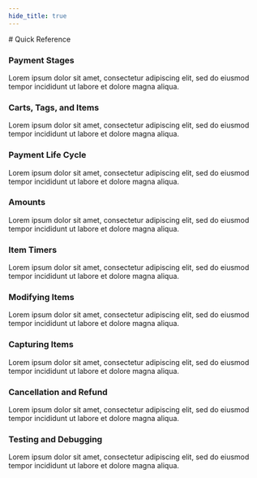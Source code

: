 ```yaml
---
hide_title: true
---
```



<div class="container">
# Quick Reference
  <div class="row">
    <div class="col col--4">
      <Link to="/docs/concepts/stages" className="card-link">
        <div class="card-demo text--no-decoration">
          <div class="card-click item shadow--md">
            <div class="card__header">
              <h3>Payment Stages</h3>
            </div>
            <div class="card__body">
              <p>
                Lorem ipsum dolor sit amet, consectetur adipiscing elit, sed do eiusmod tempor incididunt ut labore et dolore magna aliqua.
              </p>
            </div>
          </div>
        </div>
      </Link>
      <p />
    </div>
    <div class="col col--4">
      <Link to="/docs/concepts/cart" className="card-link">
        <div class="card-demo text--no-decoration">
          <div class="card-click item shadow--md">
            <div class="card__header">
              <h3>Carts, Tags, and Items</h3>
            </div>
            <div class="card__body">
              <p>
              Lorem ipsum dolor sit amet, consectetur adipiscing elit, sed do eiusmod tempor incididunt ut labore et dolore magna aliqua.
              </p>
            </div>
          </div>
        </div>
      </Link>
      <p />
    </div>
    <div class="col col--4">
      <Link to="/docs/concepts/lifecycle" className="card-link">
        <div class="card-demo text--no-decoration">
          <div class="card-click item shadow--md">
            <div class="card__header">
              <h3>Payment Life Cycle</h3>
            </div>
            <div class="card__body">
              <p>
                Lorem ipsum dolor sit amet, consectetur adipiscing elit, sed do eiusmod tempor incididunt ut labore et dolore magna aliqua.
              </p>
            </div>
          </div>
        </div>
      </Link>
      <p />
    </div>
  </div><p />
  <div class="row">
    <div class="col col--4">
      <Link to="/docs/concepts/amounts" className="card-link">
        <div class="card-demo text--no-decoration">
          <div class="card-click item shadow--md">
            <div class="card__header">
              <h3>Amounts</h3>
            </div>
            <div class="card__body">
              <p>
                Lorem ipsum dolor sit amet, consectetur adipiscing elit, sed do eiusmod tempor incididunt ut labore et dolore magna aliqua.
              </p>
            </div>
          </div>
        </div>
      </Link>
      <p />
    </div>
    <div class="col col--4">
      <Link to="/docs/concepts/timer" className="card-link">
        <div class="card-demo text--no-decoration">
          <div class="card-click item shadow--md">
            <div class="card__header">
              <h3>Item Timers</h3>
            </div>
            <div class="card__body">
              <p>
                Lorem ipsum dolor sit amet, consectetur adipiscing elit, sed do eiusmod tempor incididunt ut labore et dolore magna aliqua.
              </p>
            </div>
          </div>
        </div>
      </Link>
      <p />
    </div>
    <div class="col col--4">
      <Link to="/docs/concepts/modify" className="card-link">
        <div class="card-demo text--no-decoration">
          <div class="card-click item shadow--md">
            <div class="card__header">
              <h3>Modifying Items</h3>
            </div>
            <div class="card__body">
              <p>
                Lorem ipsum dolor sit amet, consectetur adipiscing elit, sed do eiusmod tempor incididunt ut labore et dolore magna aliqua.
              </p>
            </div>
          </div>
        </div>
      </Link>
      <p />
    </div>
    <div class="col col--4">
    </div>
  </div><p />
  <div class="row">
    <div class="col col--4">
      <Link to="/docs/concepts/capture" className="card-link">
        <div class="card-demo text--no-decoration">
          <div class="card-click item shadow--md">
            <div class="card__header">
              <h3>Capturing Items</h3>
            </div>
            <div class="card__body">
              <p>
                Lorem ipsum dolor sit amet, consectetur adipiscing elit, sed do eiusmod tempor incididunt ut labore et dolore magna aliqua.
              </p>
            </div>
          </div>
        </div>
      </Link>
      <p />
    </div>
    <div class="col col--4">
      <Link to="/docs/concepts/cancel-refund" className="card-link">
        <div class="card-demo text--no-decoration">
          <div class="card-click item shadow--md">
            <div class="card__header">
              <h3>Cancellation and Refund</h3>
            </div>
            <div class="card__body">
              <p>
                Lorem ipsum dolor sit amet, consectetur adipiscing elit, sed do eiusmod tempor incididunt ut labore et dolore magna aliqua.
              </p>
            </div>
          </div>
        </div>
      </Link>
      <p />
    </div>
    <div class="col col--4">
      <Link to="/docs/concepts/test-debug" className="card-link">
        <div class="card-demo text--no-decoration">
          <div class="card-click item shadow--md">
            <div class="card__header">
              <h3>Testing and Debugging</h3>
            </div>
            <div class="card__body">
              <p>
                Lorem ipsum dolor sit amet, consectetur adipiscing elit, sed do eiusmod tempor incididunt ut labore et dolore magna aliqua.
              </p>
            </div>
          </div>
        </div>
      </Link>
      <p />
    </div>
  </div>
</div>


<!--

hourglass-half

<FontAwesomeIcon icon="hourglass-half" />
<FontAwesomeIcon icon="cart-shopping" size="2x"/>
<FontAwesomeIcon icon="cart-plus" size="4x" /><br />
<FontAwesomeIcon icon="cart-arrow-down" size="4x" /><br />
<FontAwesomeIcon icon="basket-shopping" size="4x" /><br />
<FontAwesomeIcon icon="money-check-dollar" size="4x" /><br />
<FontAwesomeIcon icon="barcode" size="4x" /><br />
<FontAwesomeIcon icon="money-bill" size="4x" /><br />
<FontAwesomeIcon icon="money-check-dollar" size="4x" /><br />
<FontAwesomeIcon icon="money-check" size="4x" /><br />
<FontAwesomeIcon icon="money-bills" size="4x" /><br />
<FontAwesomeIcon icon="money-bill-trend-up" size="4x" /><br />
<FontAwesomeIcon icon="money-bill-transfer" size="4x" /><br />
<FontAwesomeIcon icon="credit-card" size="4x" /><br />
<FontAwesomeIcon icon="wallet" size="4x" /><br />
<FontAwesomeIcon icon="dollar-sign" size="4x" /><br />
<FontAwesomeIcon icon="sack-dollar" size="4x" /><br />
<FontAwesomeIcon icon="ruble-sign" size="4x" /><br />
<FontAwesomeIcon icon="bitcoin-sign" size="4x" /><br />
<FontAwesomeIcon icon="euro-sign" size="4x" /><br />
<FontAwesomeIcon icon="readme" size="4x" /><br />
<FontAwesomeIcon icon="book" size="4x" /><br />
<FontAwesomeIcon icon="gears" size="4x" /><br />
<FontAwesomeIcon icon="file-code" size="4x" /><br />
<FontAwesomeIcon icon="code" size="4x" /><br />
<FontAwesomeIcon icon="laptop-code" size="4x" /><br />
<FontAwesomeIcon icon="gear" size="4x" /><br />
<FontAwesomeIcon icon="terminal" size="4x" /><br />
<FontAwesomeIcon icon="bug" size="4x" /><br />
<FontAwesomeIcon icon="bug-slash" size="4x" /><br />
<FontAwesomeIcon icon="mobile" size="4x" /><br />
<FontAwesomeIcon icon="laptop" size="4x" /><br />
<FontAwesomeIcon icon="desktop" size="4x" /><br />
<FontAwesomeIcon icon="server" size="4x" /><br />
<FontAwesomeIcon icon="check" size="4x" /><br />

-->